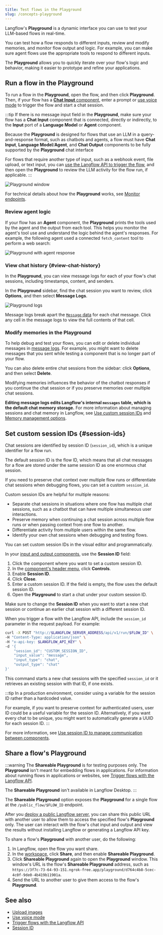 ```yaml
---
title: Test flows in the Playground
slug: /concepts-playground
---
```



Langflow's **Playground** is a dynamic interface you can use to test your LLM-based flows in real-time.

You can test how a flow responds to different inputs, review and modify memories, and monitor flow output and logic.
For example, you can make sure agent flows use the appropriate tools to respond to different inputs.

The **Playground** allows you to quickly iterate over your flow's logic and behavior, making it easier to prototype and refine your applications.

## Run a flow in the Playground

To run a flow in the **Playground**, open the flow, and then click <Icon name="Play" aria-hidden="true"/> **Playground**.
Then, if your flow has a [**Chat Input** component](/components-io), enter a prompt or [use voice mode](/concepts-voice-mode) to trigger the flow and start a chat session.

:::tip
If there is no message input field in the **Playground**, make sure your flow has a **Chat Input** component that is connected, directly or indirectly, to the **Input** port of a **Language Model** or **Agent** component.

Because the **Playground** is designed for flows that use an LLM in a query-and-response format, such as chatbots and agents, a flow must have **Chat Input**, **Language Model**/**Agent**, and **Chat Output** components to be fully supported by the **Playground** chat interface

For flows that require another type of input, such as a webhook event, file upload, or text input, you can [use the Langflow API to trigger the flow](/api-flows-run), and then open the **Playground** to review the LLM activity for the flow run, if applicable.
:::

![Playground window](/img/playground.png)

For technical details about how the **Playground** works, see [Monitor endpoints](/api-monitor).

### Review agent logic

If your flow has an **Agent** component, the **Playground** prints the tools used by the agent and the output from each tool.
This helps you monitor the agent's tool use and understand the logic behind the agent's responses.
For example, the following agent used a connected `fetch_content` tool to perform a web search:

![Playground with agent response](/img/playground-with-agent.png)

### View chat history {#view-chat-history}

In the **Playground**, you can view message logs for each of your flow's chat sessions, including timestamps, content, and senders.

In the **Playground** sidebar, find the chat session you want to review, click <Icon name="Ellipsis" aria-hidden="true"/> **Options**, and then select **Message Logs**.

![Playground logs](/img/messages-logs.png)

Message logs break apart the [`Message` data](/data-types#message) for each chat message.
Click any cell in the message logs to view the full contents of that cell.

### Modify memories in the Playground

To help debug and test your flows, you can edit or delete individual messages in [message logs](#view-chat-history).
For example, you might want to delete messages that you sent while testing a component that is no longer part of your flow.

You can also delete entire chat sessions from the sidebar: click <Icon name="Ellipsis" aria-hidden="true"/> **Options**, and then select **Delete**.

Modifying memories influences the behavior of the chatbot responses if you continue the chat session or if you preserve memories over multiple chat sessions.

**Editing message logs edits Langflow's internal `messages` table, which is the default chat memory storage.**
For more information about managing sessions and chat memory in Langflow, see [Use custom session IDs](#session-ids) and [Memory management options](/memory).

## Set custom session IDs {#session-ids}

Chat sessions are identified by session ID (`session_id`), which is a unique identifier for a flow run.

The default session ID is the flow ID, which means that all chat messages for a flow are stored under the same session ID as one enormous chat session.

If you need to preserve chat context over multiple flow runs or differentiate chat sessions when debugging flows, you can set a custom `session_id`.

Custom session IDs are helpful for multiple reasons:

* Separate chat sessions in situations where one flow has multiple chat sessions, such as a chatbot that can have multiple simultaneous user interactions.
* Preserve memory when continuing a chat session across multiple flow runs or when passing context from one flow to another.
* Differentiate activity from multiple users within the same flow.
* Identify your own chat sessions when debugging and testing flows.

You can set custom session IDs in the visual editor and programmatically.

<Tabs>
<TabItem value="visual" label="Visual editor" default>

In your [input and output components](/components-io), use the **Session ID** field:

1. Click the component where you want to set a custom session ID.
2. In the [component's header menu](/concepts-components#component-menus), click <Icon name="SlidersHorizontal" aria-hidden="true"/> **Controls**.
3. Enable **Session ID**.
4. Click **Close**.
5. Enter a custom session ID.
If the field is empty, the flow uses the default session ID.
6. Open the **Playground** to start a chat under your custom session ID.

Make sure to change the **Session ID** when you want to start a new chat session or continue an earlier chat session with a different session ID.

</TabItem>
<TabItem value="api" label="Langflow API">

When you trigger a flow with the Langflow API, include the `session_id` parameter in the request payload.
For example:

```bash
curl -X POST "http://$LANGFLOW_SERVER_ADDRESS/api/v1/run/$FLOW_ID" \
-H "Content-Type: application/json" \
-H "x-api-key: $LANGFLOW_API_KEY" \
-d '{
    "session_id": "CUSTOM_SESSION_ID",
    "input_value": "message",
    "input_type": "chat",
    "output_type": "chat"
}'
```

This command starts a new chat sessions with the specified `session_id` or it retrieves an existing session with that ID, if one exists.

</TabItem>
</Tabs>

:::tip
In a production environment, consider using a variable for the session ID rather than a hardcoded value.

For example, if you want to preserve context for authenticated users, user ID could be a useful variable for the session ID.
Alternatively, if you want every chat to be unique, you might want to automatically generate a UUID for each session ID.
:::

For more information, see [Use session ID to manage communication between components](/session-id).

## Share a flow's Playground

:::warning
The **Shareable Playground** is for testing purposes only.
The **Playground** isn't meant for embedding flows in applications. For information about running flows in applications or websites, see [Trigger flows with the Langflow API](/concepts-publish).

The **Shareable Playground** isn't available in Langflow Desktop.
:::

The **Shareable Playground** option exposes the **Playground** for a single flow at the `/public_flow/$FLOW_ID` endpoint.

After you [deploy a public Langflow server](/deployment-overview), you can share this public URL with another user to allow them to access the specified flow's **Playground** only.
The user can interact with the flow's chat input and output and view the results without installing Langflow or generating a Langflow API key.

To share a flow's **Playground** with another user, do the following:

1. In Langflow, open the flow you want share.
2. In the [workspace](/concepts-overview#workspace), click **Share**, and then enable **Shareable Playground**.
3. Click **Shareable Playground** again to open the **Playground** window.
This window's URL is the flow's **Shareable Playground** address, such as `https://3f7c-73-64-93-151.ngrok-free.app/playground/d764c4b8-5cec-4c0f-9de0-4b419b11901a`.
4. Send the URL to another user to give them access to the flow's **Playground**.

## See also

- [Upload images](/concepts-file-management#upload-images)
- [Use voice mode](/concepts-voice-mode)
- [Trigger flows with the Langflow API](/concepts-publish)
- [Session ID](/session-id)